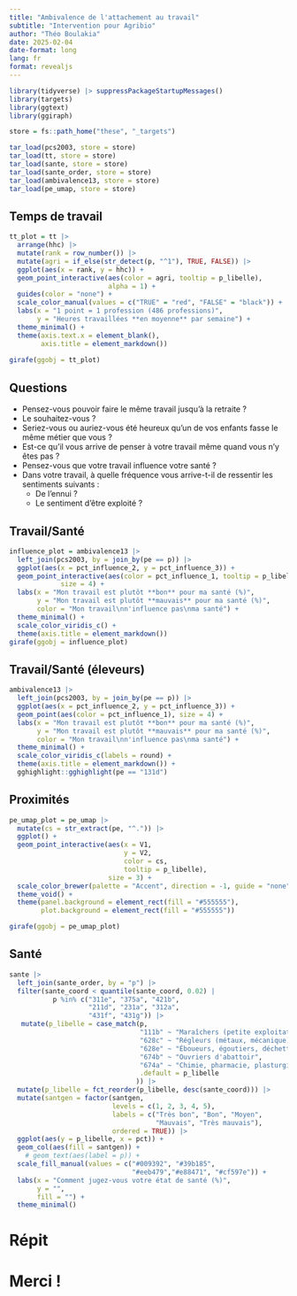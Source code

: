 ```yaml
---
title: "Ambivalence de l'attachement au travail"
subtitle: "Intervention pour Agribio"
author: "Théo Boulakia"
date: 2025-02-04
date-format: long
lang: fr
format: revealjs
---
```


```r
library(tidyverse) |> suppressPackageStartupMessages()
library(targets)
library(ggtext)
library(ggiraph)
```

```r
store = fs::path_home("these", "_targets")
```

```r
tar_load(pcs2003, store = store)
tar_load(tt, store = store)
tar_load(sante, store = store)
tar_load(sante_order, store = store)
tar_load(ambivalence13, store = store)
tar_load(pe_umap, store = store)
```

## Temps de travail

```r
tt_plot = tt |>
  arrange(hhc) |> 
  mutate(rank = row_number()) |>
  mutate(agri = if_else(str_detect(p, "^1"), TRUE, FALSE)) |> 
  ggplot(aes(x = rank, y = hhc)) +
  geom_point_interactive(aes(color = agri, tooltip = p_libelle),
                         alpha = 1) +
  guides(color = "none") +
  scale_color_manual(values = c("TRUE" = "red", "FALSE" = "black")) +
  labs(x = "1 point = 1 profession (486 professions)",
       y = "Heures travaillées **en moyenne** par semaine") +
  theme_minimal() +
  theme(axis.text.x = element_blank(),
        axis.title = element_markdown())
  
girafe(ggobj = tt_plot)
```

## Questions {.smaller}

- Pensez-vous pouvoir faire le même travail jusqu'à la retraite ?
- Le souhaitez-vous ?
- Seriez-vous ou auriez-vous été heureux qu'un de vos enfants fasse le même métier que vous ?
- Est-ce qu'il vous arrive de penser à votre travail même quand vous n'y êtes pas ?
- Pensez-vous que votre travail influence votre santé ?
- Dans votre travail, à quelle fréquence vous arrive-t-il de ressentir les sentiments suivants :
   + De l'ennui ?
   + Le sentiment d'être exploité ?

## Travail/Santé

```r
influence_plot = ambivalence13 |> 
  left_join(pcs2003, by = join_by(pe == p)) |>
  ggplot(aes(x = pct_influence_2, y = pct_influence_3)) +
  geom_point_interactive(aes(color = pct_influence_1, tooltip = p_libelle),
             size = 4) +
  labs(x = "Mon travail est plutôt **bon** pour ma santé (%)",
       y = "Mon travail est plutôt **mauvais** pour ma santé (%)",
       color = "Mon travail\nn'influence pas\nma santé") +
  theme_minimal() +
  scale_color_viridis_c() +
  theme(axis.title = element_markdown())
girafe(ggobj = influence_plot)
```

## Travail/Santé (éleveurs)

```r
ambivalence13 |> 
  left_join(pcs2003, by = join_by(pe == p)) |>
  ggplot(aes(x = pct_influence_2, y = pct_influence_3)) +
  geom_point(aes(color = pct_influence_1), size = 4) +
  labs(x = "Mon travail est plutôt **bon** pour ma santé (%)",
       y = "Mon travail est plutôt **mauvais** pour ma santé (%)",
       color = "Mon travail\nn'influence pas\nma santé") +
  theme_minimal() +
  scale_color_viridis_c(labels = round) +
  theme(axis.title = element_markdown()) +
  gghighlight::gghighlight(pe == "131d")
```

## Proximités

```r
pe_umap_plot = pe_umap |> 
  mutate(cs = str_extract(pe, "^.")) |> 
  ggplot() +
  geom_point_interactive(aes(x = V1,
                             y = V2,
                             color = cs,
                             tooltip = p_libelle),
                         size = 3) +
  scale_color_brewer(palette = "Accent", direction = -1, guide = "none") +
  theme_void() +
  theme(panel.background = element_rect(fill = "#555555"),
        plot.background = element_rect(fill = "#555555"))

girafe(ggobj = pe_umap_plot)
```

## Santé

```r
sante |> 
  left_join(sante_order, by = "p") |>
  filter(sante_coord < quantile(sante_coord, 0.02) |
           p %in% c("311e", "375a", "421b",
                    "211d", "231a", "312a",
                    "431f", "431g")) |>
   mutate(p_libelle = case_match(p,
                                 "111b" ~ "Maraîchers (petite exploitation)",
                                 "628c" ~ "Régleurs (métaux, mécanique)",
                                 "628e" ~ "Éboueurs, égoutiers, déchetterie",
                                 "674b" ~ "Ouvriers d'abattoir",
                                 "674a" ~ "Chimie, pharmacie, plasturgie",
                                 .default = p_libelle
                                )) |> 
  mutate(p_libelle = fct_reorder(p_libelle, desc(sante_coord))) |>
  mutate(santgen = factor(santgen,
                          levels = c(1, 2, 3, 4, 5),
                          labels = c("Très bon", "Bon", "Moyen",
                                     "Mauvais", "Très mauvais"),
                          ordered = TRUE)) |> 
  ggplot(aes(y = p_libelle, x = pct)) +
  geom_col(aes(fill = santgen)) +
    # geom_text(aes(label = p)) +
  scale_fill_manual(values = c("#009392", "#39b185",
                               "#eeb479","#e88471", "#cf597e")) +
  labs(x = "Comment jugez-vous votre état de santé (%)",
       y = "",
       fill = "") +
  theme_minimal()
```

# Répit

# Merci !